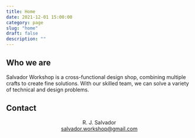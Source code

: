```yaml
---
title: Home
date: 2021-12-01 15:00:00
category: page
slug: "home"
draft: false
description: ""
---
```



## Who we are

Salvador Workshop is a cross-functional design shop, combining multiple crafts to create fine solutions. With our skilled team, we can solve a variety of technical and design problems.

<GalleryWall />

## Contact

<div style="text-align: center">

R. J. Salvador  
salvador.workshop@gmail.com

</div>
